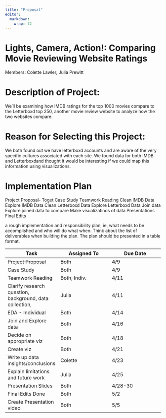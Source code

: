 ```yaml
---
title: "Proposal"
editor: 
  markdown: 
    wrap: 72
---
```


# Lights, Camera, Action!: Comparing Movie Reviewing Website Ratings {.unnumbered}

Members: Colette Lawler, Julia Prewitt

# Description of Project: {.unnumbered}

We'll be examining how IMDB ratings for the top 1000 movies compare to
the Letterboxd top 250, another movie review website to analyze how the
two websites compare.

# Reason for Selecting this Project: {.unnumbered}

We both found out we have letterboxd accounts and are aware of the very
specific cultures associated with each site. We found data for both IMDB
and Letterboxdand thought it would be interesting if we could map this
information using visualizations.

# Implementation Plan {.unnumbered}

Project Proposal- Toget Case Study Teamwork Reading Clean IMDB Data
Explore IMDB Data Clean Letterboxd Data Explore Letterboxd Data Join
data Explore joined data to compare Make visualizatinos of data
Presentations Final Edits

a rough implementation and responsibility plan, ie, what needs to be
accomplished and who will do what when. Think about the list of
deliverables when building the plan. The plan should be presented in a
table format.

| Task | Assigned To | Due Date |
|------------------------|------------------------|------------------------|
| ~~Project Proposal~~ | ~~Both~~ | ~~4/9~~ |
| ~~Case Study~~ | ~~Both~~ | ~~4/9~~ |
| ~~Teamwork Reading~~ | ~~Both, Indiv.~~ | ~~4/11~~ |
| Clarify research question, background, data collection, | Julia | 4/11 |
| EDA - Individual | Both | 4/14 |
| Join and Explore data | Both | 4/16 |
| Decide on appropriate viz | Both | 4/18 |
| Create viz | Both | 4/21 |
| Write up data insights/conclusions | Colette | 4/23 |
| Explain limitations and future work | Julia | 4/25 |
| Presentation Slides | Both | 4/28-30 |
| Final Edits Done | Both | 5/2 |
| Create Presentation video | Both | 5/5 |
